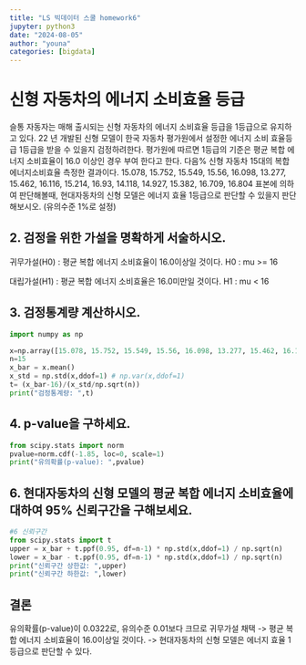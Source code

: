 ```yaml
---
title: "LS 빅데이터 스쿨 homework6"
jupyter: python3
date: "2024-08-05"
author: "youna"
categories: [bigdata] 
---
```

# 신형 자동차의 에너지 소비효율 등급

슬통 자동자는 매해 출시되는 신형 자동차의 에너지 소비효율 등급을 1등급으로 유지하고 있다. 22 년 개발된 신형 모델이 한국 자동차 평가원에서 설정한 에너지 소비 효율등급 1등급을 받을 수 있을지 검정하려한다. 평가원에 따르면 1등급의 기준은 평균 복합 에너지 소비효율이 16.0 이상인 경우 부여 한다고 한다.
다음% 신형 자동차 15대의 복합 에너지소비효율 측정한 결과이다.
15.078, 15.752, 15.549, 15.56, 16.098, 13.277, 15.462, 16.116, 15.214, 16.93, 14.118, 14.927, 15.382, 16.709, 16.804
표본에 의하여 판단해볼때, 현대자동차의 신형 모델은 에너지 효율 1등급으로 판단할 수 있을지 판단해보시오. (유의수준 1%로 설정)

## 2. 검정을 위한 가설을 명확하게 서술하시오.
귀무가설(H0) : 평균 복합 에너지 소비효율이 16.0이상일 것이다.
H0 : mu >= 16

대립가설(H1) : 평균 복합 에너지 소비효율은 16.0미만일 것이다.
H1 : mu < 16

## 3. 검정통계량 계산하시오.
```python
import numpy as np

x=np.array([15.078, 15.752, 15.549, 15.56, 16.098, 13.277, 15.462, 16.116, 15.214, 16.93, 14.118, 14.927, 15.382, 16.709, 16.804])
n=15
x_bar = x.mean()
x_std = np.std(x,ddof=1) # np.var(x,ddof=1)
t= (x_bar-16)/(x_std/np.sqrt(n))
print("검정통계량: ",t)
```


## 4. p-value을 구하세요.
```python
from scipy.stats import norm
pvalue=norm.cdf(-1.85, loc=0, scale=1)
print("유의확률(p-value): ",pvalue)
```

## 6. 현대자동차의 신형 모델의 평균 복합 에너지 소비효율에 대하여 95% 신뢰구간을 구해보세요.
```python
#6 신뢰구간
from scipy.stats import t
upper = x_bar + t.ppf(0.95, df=n-1) * np.std(x,ddof=1) / np.sqrt(n)
lower = x_bar - t.ppf(0.95, df=n-1) * np.std(x,ddof=1) / np.sqrt(n)
print("신뢰구간 상한값: ",upper)
print("신뢰구간 하한값: ",lower)
```

## 결론
유의확률(p-value)이 0.0322로, 유의수준 0.01보다 크므로 귀무가설 채택
-> 평균 복합 에너지 소비효율이 16.0이상일 것이다.
-> 현대자동차의 신형 모델은 에너지 효율 1등급으로 판단할 수 있다.